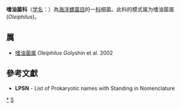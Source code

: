 {{Automatic taxobox
| taxon = Oleiphilaceae
| authority = Golyshin et al. 2002
| type genus = 嗜油菌属<br>''Oleiphilus''
| type genus authority = Golyshin et al. 2002
}}
'''嗜油菌科'''（[[学名|学名]]：{{lang|la|''Oleiphilaceae''}}）為[[海洋螺菌目|海洋螺菌目]]的一[[科|科]]细菌。此科的模式属为嗜油菌属(''Oleiphilus'')。

==属==
* [[嗜油菌属|嗜油菌属]] ''Oleiphilus'' Golyshin et al. 2002

==參考文獻==
{{reflist}}
* '''LPSN''' - List of Prokaryotic names with Standing in Nomenclature

{{taxonbar}}

[[Category:_嗜油菌科|*]]
[[Category:2002年描述的分类群|S]]
